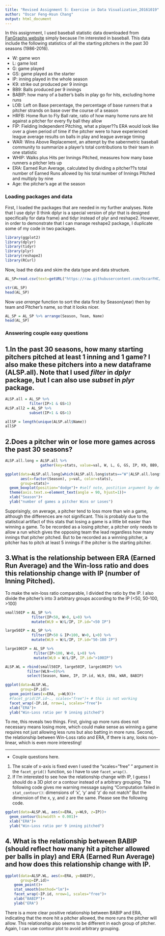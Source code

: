 ```yaml
---
title: "Revised Assignment 5: Exercise in Data Visualization_20161019"
author: "Oscar Feng-Hsun Chang"
output: html_document
---
```


In this assignment, I used baseball statistic data downloaded from [FanGraphs website](http://www.fangraphs.com) simply because I'm interested in baseball. This data include the following statistics of all the starting pitchers in the past 30 seasons (1986-2016). 

+ W: game won
+ L: game lost
+ G: game played
+ GS: game played as the starter
+ IP: inning played in the whole season
+ K9: strike out produced per 9 innings
+ BB9: Balls produced per 9 innings
+ BABIP: how many of a batter's balls in play go for hits, excluding home runs
+ LOB: Left on Base percentage,  the percentage of base runners that a pitcher strands on base over the course of a season
+ HRFB: Home Run to Fly Ball rate, ratio of how many home runs are hit against a pitcher for every fly ball they allow
+ FIP: Fielding Independent Pitching, what a player??s ERA would look like over a given period of time if the pitcher were to have experienced league average results on balls in play and league average timing
+ WAR: Wins Above Replacement, an attempt by the sabermetric baseball community to summarize a player's total contributions to their team in one statistic
+ WHIP: Walks plus Hits per Innings Pitched, measures how many base runners a pitcher lets up
+ ERA: Earned Run Average, calculated by dividing a pitcher??s total number of Earned Runs allowed by his total number of Innings Pitched and multiply by nine
+ Age: the pitcher's age at the season


### Loading packages and data

First, I loaded the packages that are needed in my further analyses. Note that I use dplyr (I think dplyr is a special version of plyr that is designed specifically for data frame) and tidyr instead of plyr and reshape2. However, in order to demonstrate that I can manage reshape2 package, I duplicate some of my code in two packages. 

```r
library(ggplot2)
library(dplyr)
library(tidyr)
library(plyr)
library(reshape2)
library(RCurl)
```

Now, load the data and skim the data type and data structure.

```r
AL_SP=read.csv(text=getURL("https://raw.githubusercontent.com/OscarFHC/EEB480_ModelInfer_assignment/master/Mod_Infer_hw5_EDA/MLB_AL_SP_1986_2016.csv"), sep=",", header=T, comment.char="#")

str(AL_SP)
head(AL_SP)
```

Now use _arrange_ function to sort the data first by Season(year) then by team and Pitcher's name, so that it looks nicer.

```r
AL_SP = AL_SP %>% arrange(Season, Team, Name)
head(AL_SP)
```

### Answering couple easy questions

## 1.In the past 30 seasons, how many starting pitchers pitched at least 1 inning and 1 game? I also make these pitchers into a new dataframe (ALSP.all). Note that I used _filter_ in _dplyr_ package, but I can also use _subset_ in _plyr_ package. 

```r
ALSP.all = AL_SP %>%
           filter(IP>1 & GS>1)
ALSP.all2 = AL_SP %>%
           subset(IP>1 & GS>1)

allSP = length(unique(ALSP.all$Name))
allSP
```

## 2.Does a pitcher win or lose more games across the past 30 seasons? 

```r
ALSP.all.long = ALSP.all %>%
                gather(key=stats, value=val, W, L, G, GS, IP, K9, BB9, HR9, BABIP, LOB, HRFB, FIP, WAR, WHIP, ERA, Age)

ggplot(data=ALSP.all.long[which(ALSP.all.long$stats=="W"|ALSP.all.long$stats=="L"),], 
       aes(x=factor(Season), y=val, color=stats),
       group=stats)+
  geom_boxplot(position="dodge")+ #self note, postition argument by default is "dodge"
  theme(axis.text.x=element_text(angle = 90, hjust=1))+
  xlab("Season")+
  ylab("number of games a pitcher Wins or Loses")

```

Supprisingly, on average, a pitcher tend to loss more than win a game, although the differences are not significant. This is probably due to the statistical artifact of this stats that losing a game is a little bit easier than winning a game. To be recorded as a losing pitcher, a pitcher only needs to allow a run which gives the opposing team the lead regardless how many innings that pitcher pitched. But to be recorded as a winning pitcher, a pitcher has to pitch at least 5 innings if the pitcher is the starting pitcher.  

## 3.What is the relationship between ERA (Earned Run Average) and the Win-loss ratio and does this relationship change with IP (number of Inning Pitched). 

To make the win-loss ratio comparable, I divided the ratio by the IP. I also divide the pitcher's into 3 arbitrary groups according to the IP (<50, 50-100, >100)

```r
small50IP = AL_SP %>%
            filter(IP<50, W>0, L>0) %>%
            mutate(WL9 = W/L/IP, IP.id="<50 IP")

large50IP = AL_SP %>%
            filter(IP>50 & IP<100, W>0, L>0) %>%
            mutate(WL9 = W/L/IP, IP.id="50-100 IP")

large100IP = AL_SP %>%
             filter(IP>100, W>0, L>0) %>%
             mutate(WL9 = W/L/IP, IP.id=">100IP")

ALSP.WL = rbind(small50IP, large50IP, large100IP) %>%
          filter(WL9>=0)%>%
          select(Season, Name, IP, IP.id, WL9, ERA, WAR, BABIP)
```

```r
ggplot(data=ALSP.WL,
       group=IP.id)+
  geom_point(aes(x=ERA, y=WL9))+
  #facet_grid(IP.id~., scales="free")+ # this is not working
  facet_wrap(~IP.id, nrow=1, scales="free")+
  xlab("ERA")+
  ylab("Win-Loss ratio per 9 inning pitched")
```

To me, this reveals two things. First, giving up more runs does not necessary means losing more, which could make sense as winning a game requires not just allowing less runs but also batting in more runs. Second, the relationship between Win-Loss ratio and ERA, if there is any, looks non-linear, which is even more interesting!

---------------------------------------------------------------------------------------------------------------------------

* Couple questions here.
1. The scale of x-axis is fixed even I used the "scales="free" " argument in the `facet_grid()` function, so I have to use `facet_wrap()`.  
2. If I'm interested to see how the relationship change with IP, I guess I should do a 3D plot or a contour instead of a arbitrary grouping. The following code gives me warning message saying 
"Computation failed in `stat_contour()`:
dimensions of 'x', 'y' and 'z' do not match "
But the dimension of the x, y, and z are the same. Please see the following code.

```r
ggplot(data=ALSP.WL, aes(x=ERA, y=WL9, z=IP))+
  geom_contour(binwidth = 0.001)+
  xlab("ERA")+
  ylab("Win-Loss ratio per 9 inning pitched")
```

## 4. What is the relationship between BABIP (should reflect how many hit a pitcher allowed per balls in play) and ERA (Earned Run Average) and how does this relationship change with IP. 

```r
ggplot(data=ALSP.WL, aes(x=ERA, y=BABIP),
       group=IP.id)+
    geom_point()+
    stat_smooth(method="lm")+
    facet_wrap(~IP.id, nrow=1, scales="free")+
    xlab("BABIP")+
    ylab("ERA")
```

There is a more clear positive relationship between BABIP and ERA, indicating that the more hit a pitcher allowed, the more runs the pitcher will allow. This relationship also seems to be different in each group of pitcher. Again, I can use contour plot to avoid arbitrary grouping.